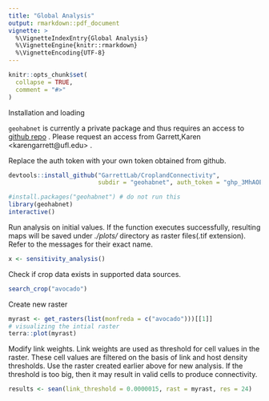 ```yaml
---
title: "Global Analysis"
output: rmarkdown::pdf_document
vignette: >
  %\VignetteIndexEntry{Global Analysis}
  %\VignetteEngine{knitr::rmarkdown}
  %\VignetteEncoding{UTF-8}
---
```


```r
knitr::opts_chunk$set(
  collapse = TRUE,
  comment = "#>"
)
```

Installation and loading

`geohabnet` is currently a private package and thus requires an access to [github repo](https://github.com/GarrettLab/CroplandConnectivity) . Please request an access from Garrett,Karen \<karengarrett\@ufl.edu\> .

Replace the auth token with your own token obtained from github.

```r
devtools::install_github("GarrettLab/CroplandConnectivity",
                         subdir = "geohabnet", auth_token = "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")
```

```r
#install.packages("geohabnet") # do not run this
library(geohabnet)
interactive()
```

Run analysis on initial values. If the function executes successfully, resulting maps will be saved under *./plots/* directory as raster files(.tif extension). Refer to the messages for their exact name.

```r
x <- sensitivity_analysis()
```

Check if crop data exists in supported data sources.

```r
search_crop("avocado")
```

Create new raster

```r
myrast <- get_rasters(list(monfreda = c("avocado")))[[1]]
# visualizing the intial raster
terra::plot(myrast)
```

Modify link weights. Link weights are used as threshold for cell values in the raster. These cell values are filtered on the basis of link and host density thresholds. Use the raster created earlier above for new analysis. If the threshold is too big, then it may result in valid cells to produce connectivity.

```r
results <- sean(link_threshold = 0.0000015, rast = myrast, res = 24)
```
